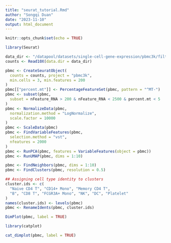 ```yaml
---
title: "seurat_tutorial.Rmd"
author: "Songqi Duan"
date: "2023-11-10"
output: html_document
---
```


```r
knitr::opts_chunk$set(echo = TRUE)
```

```r
library(Seurat)

data_dir <- "/datapool/datasets/single-cell-gene-expression/pbmc3k/filtered_gene_bc_matrices/hg19/"
counts <- Read10X(data.dir = data_dir)

pbmc <- CreateSeuratObject(
  counts = counts, project = "pbmc3k",
  min.cells = 3, min.features = 200
)
pbmc[["percent.mt"]] <- PercentageFeatureSet(pbmc, pattern = "^MT-")
pbmc <- subset(pbmc,
  subset = nFeature_RNA > 200 & nFeature_RNA < 2500 & percent.mt < 5
)
pbmc <- NormalizeData(pbmc,
  normalization.method = "LogNormalize",
  scale.factor = 10000
)
pbmc <- ScaleData(pbmc)
pbmc <- FindVariableFeatures(pbmc,
  selection.method = "vst",
  nfeatures = 2000
)
pbmc <- RunPCA(pbmc, features = VariableFeatures(object = pbmc))
pbmc <- RunUMAP(pbmc, dims = 1:10)

pbmc <- FindNeighbors(pbmc, dims = 1:10)
pbmc <- FindClusters(pbmc, resolution = 0.5)

## Assigning cell type identity to clusters
cluster.ids <- c(
  "Naive CD4 T", "CD14+ Mono", "Memory CD4 T",
  "B", "CD8 T", "FCGR3A+ Mono", "NK", "DC", "Platelet"
)
names(cluster.ids) <- levels(pbmc)
pbmc <- RenameIdents(pbmc, cluster.ids)
```

```r
DimPlot(pbmc, label = TRUE)
```

```r
library(catplot)

cat_dimplot(pbmc, label = TRUE)
```

